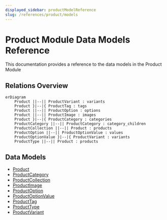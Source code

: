 ```yaml
---
displayed_sidebar: productModelReference
slug: /references/product/models
---
```



# Product Module Data Models Reference

This documentation provides a reference to the data models in the Product Module

## Relations Overview

```mermaid
erDiagram
	Product ||--|| ProductVariant : variants
	Product }|--|{ ProductTag : tags
	Product ||--|| ProductOption : options
	Product ||--|| ProductImage : images
	Product }|--|{ ProductCategory : categories
	ProductCategory ||--|| ProductCategory : category_children
	ProductCollection ||--|| Product : products
	ProductOption ||--|| ProductOptionValue : values
	ProductOptionValue }|--|{ ProductVariant : variants
	ProductType ||--|| Product : products

```

## Data Models

- [Product](../../product_models/variables/product_models.Product/page.mdx)
- [ProductCategory](../../product_models/variables/product_models.ProductCategory/page.mdx)
- [ProductCollection](../../product_models/variables/product_models.ProductCollection/page.mdx)
- [ProductImage](../../product_models/variables/product_models.ProductImage/page.mdx)
- [ProductOption](../../product_models/variables/product_models.ProductOption/page.mdx)
- [ProductOptionValue](../../product_models/variables/product_models.ProductOptionValue/page.mdx)
- [ProductTag](../../product_models/variables/product_models.ProductTag/page.mdx)
- [ProductType](../../product_models/variables/product_models.ProductType/page.mdx)
- [ProductVariant](../../product_models/variables/product_models.ProductVariant/page.mdx)

